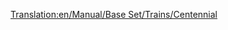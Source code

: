 [[Translation:en/Manual/Base Set/Trains/Centennial]]
{{pl/pociągi|Image=[[File:en/Centennial.png]]
|Cost=£35,156 ($70.312)
|Speed=112 km/h (70 mph)
|Weight=207 t
|Power=6,600 hp (4,924 kW)
|Annual=£2,361 ($4.722)
|Designed=1972
|Lifespan=22
|Capacity=N/A
|Description=Ten silnik jest dość drogi, ale jest dobrym wyborem do ciężkich ładunków. Jest tak szybki jak [[pl/Manual/Base Set/Trains/CS2400|CS2400]] oraz szybszy i mocniejszy niż [[pl/Manual/Base Set/Trains/CS4000|CS4000]].
|Real-life=Centennial był rzeczywistym typem silnika, zbudowanym na zamówienie dla Union Pacific Railroad. Ich nazwa pochodzi od obchodów 100. urodzin im [https://www.wikipedia.org/wiki/pl:Golden spike Golden Spike].

Prawdziwi stulecia zostali stworzeni do prowadzenia pociągów towarowych na tej samej linii, co  [https://www.wikipedia.org/wiki/Union Pacific Big Boy Big Boy] . Odkąd Union Pacific zaczął je dostawać w 1969 roku, otrzymały one klasę nazwy 6900, a także nazwę producenta [https://www.wikipedia.org/wiki/pl:EMD DDA40X DDA40X] . Jakby lokomotywa nie miała wystarczającej liczby nazw, nieoficjalnym pseudonimem jest Big Boy 2 (nie mylić z drugą dostawą prawdziwych Big Boys, która również została nazwana Big Boy 2 z powodu drobnych zmian konstrukcyjnych)
Te silniki to największa lokomotywa spalinowa, jaką kiedykolwiek zbudowano, o masie 270 ton (co było zbyt dużym obciążeniem dla TTD, więc w grze stało się lżejsze). Składały się z pojedynczej ramy (najdłuższego silnika jednoramowego, jaki kiedykolwiek zbudowano?) I znajdowały się zdumiewająco 30 metrów od łącznika do łącznika.
Silnik wewnętrzny to właściwie dwie lokomotywy, każda z jednym silnikiem wysokoprężnym V-16, który napędza jeden wózek. Nie był to rzadki projekt w latach 60-tych (a nawet wcześniejszych), który umożliwiał kontynuowanie pracy na jednym silniku mimo zepsutego drugiego (kolejną słynną lokomotywą wykorzystującą ten pomysł jest angielska Deltic). Lokomotywa miała dwa wózki, każdy z 4 napędzanymi osiami.

Chociaż ta ogromna konstrukcja dawała lokomotywie wielką moc, miała swoją cenę. Czteroosiowe wózki były twarde na torze, szczególnie na zakrętach, gdzie popychały szyny na boki, skutecznie poszerzając rozstaw (jest to częsty problem również w przypadku lokomotyw parowych). Ponieważ wiodący wózek jest zawsze najtrudniejszy na torze (następny jest ciągnięty w kierunku toru przez pierwszy), przed stuleciami często używano innego, mniejszego silnika. Dwa silniki wysokoprężne oznaczały również, że jeśli jeden z nich miał problemy, cały silnik musiał zostać wysłany do naprawy (podczas gdy dwie lokomotywy z jednym silnikiem każda mogą utrzymać jeden w eksploatacji, a drugi jest uszkodzony)

Kiedy technologia około 1980 roku rozwiązała niektóre problemy związane ze sterowaniem wieloma lokomotywami z jednej kabiny, cały pomysł posiadania dwóch silników na jednej ramie, aby uniknąć używania tych systemów, umarł, a stulecia przeszli na emeryturę. Obecnie tylko jeden z 47 stuleci pozostaje w służbie.

[http://www.steamlocomotive.com/centennials/ real life centennials]

}}